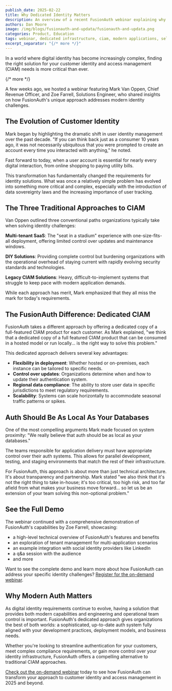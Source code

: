 ```yaml
---
publish_date: 2025-02-22
title: Why Dedicated Identity Matters
description: An overview of a recent FusionAuth webinar explaining why dedicated infrastructure for your CIAM solution is the right answer in 2025.
authors: Dan Moore
image: /img/blogs/fusionauth-and-updata/fusionauth-and-updata.png
categories: Product, Education
tags: webinar, dedicated infrastructure, ciam, modern applications, self-hosted, video, single-tenant, downloadable
excerpt_separator: "{/* more */}"
---
```


In a world where digital identity has become increasingly complex, finding the right solution for your customer identity and access management (CIAM) needs is more critical than ever. 

{/* more */} 

A few weeks ago, we hosted a webinar featuring Mark Van Oppen, Chief Revenue Officer, and Zoe Farrell, Solutions Engineer, who shared insights on how FusionAuth's unique approach addresses modern identity challenges.

## The Evolution of Customer Identity

Mark began by highlighting the dramatic shift in user identity management over the past decade. "If you can think back just as a consumer 10 years ago, it was not necessarily ubiquitous that you were prompted to create an account every time you interacted with anything," he noted. 

Fast forward to today, when a user account is essential for nearly every digital interaction, from online shopping to paying utility bills.

This transformation has fundamentally changed the requirements for identity solutions. What was once a relatively simple problem has evolved into something more critical and complex, especially with the introduction of data sovereignty laws and the increasing importance of user tracking.

## The Three Traditional Approaches to CIAM

Van Oppen outlined three conventional paths organizations typically take when solving identity challenges:

**Multi-tenant SaaS**: The "seat in a stadium" experience with one-size-fits-all deployment, offering limited control over updates and maintenance windows.

**DIY Solutions**: Providing complete control but burdening organizations with the operational overhead of staying current with rapidly evolving security standards and technologies.

**Legacy CIAM Solutions**: Heavy, difficult-to-implement systems that struggle to keep pace with modern application demands.

While each approach has merit, Mark emphasized that they all miss the mark for today's requirements.

## The FusionAuth Difference: Dedicated CIAM

FusionAuth takes a different approach by offering a dedicated copy of a full-featured CIAM product for each customer. As Mark explained, "we think that a dedicated copy of a full featured CIAM product that can be consumed in a hosted model or run locally... is the right way to solve this problem."

This dedicated approach delivers several key advantages:

- **Flexibility in deployment**: Whether hosted or on-premises, each instance can be tailored to specific needs.
- **Control over updates**: Organizations determine when and how to update their authentication system.
- **Regional data compliance**: The ability to store user data in specific jurisdictions to meet regulatory requirements.
- **Scalability**: Systems can scale horizontally to accommodate seasonal traffic patterns or spikes.

## Auth Should Be As Local As Your Databases

One of the most compelling arguments Mark made focused on system proximity: "We really believe that auth should be as local as your databases."

The teams responsible for application delivery must have appropriate control over their auth systems. This allows for parallel development, testing, and staging environments that match the rest of their infrastructure.

For FusionAuth, this approach is about more than just technical architecture. It's about transparency and partnership. Mark stated "we also think that it's not the right thing to take in-house; it's too critical, too high risk, and too far afield from what makes your business move forward... so let us be an extension of your team solving this non-optional problem."

## See the Full Demo

The webinar continued with a comprehensive demonstration of FusionAuth's capabilities by Zoe Farrell, showcasing:

- a high-level technical overview of FusionAuth's features and benefits
- an exploration of tenant management for multi-application scenarios
- an example integration with social identity providers like LinkedIn
- a q&a session with the audience
- and more

Want to see the complete demo and learn more about how FusionAuth can address your specific identity challenges? [Register for the on-demand webinar](https://fusionauth.registration.goldcast.io/webinar/b39fcec6-b32f-4330-9b93-7b5c8b613051).

## Why Modern Auth Matters

As digital identity requirements continue to evolve, having a solution that provides both modern capabilities and engineering and operational team control is important. FusionAuth's dedicated approach gives organizations the best of both worlds: a sophisticated, up-to-date auth system fully aligned with your development practices, deployment models, and business needs.

Whether you're looking to streamline authentication for your customers, meet complex compliance requirements, or gain more control over your identity infrastructure, FusionAuth offers a compelling alternative to traditional CIAM approaches.

[Check out the on-demand webinar](https://fusionauth.registration.goldcast.io/webinar/b39fcec6-b32f-4330-9b93-7b5c8b613051) today to see how FusionAuth can transform your approach to customer identity and access management in 2025 and beyond.
